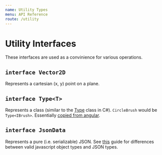 ```yaml
---
name: Utility Types
menu: API Reference
route: /utility
---
```



# Utility Interfaces

These interfaces are used as a convinience for various operations.

## `interface Vector2D`

Represents a cartesian (x, y) point on a plane.

<InterfaceDocumentation interfaceMetadata={Vector2D} />

## `interface Type<T>`

Represents a class (similar to the [Type](https://docs.microsoft.com/en-us/dotnet/api/system.type?view=netframework-4.8) class in C#). `CircleBrush` would be `Type<IBrush>`. Essentially [copied from angular](https://github.com/angular/angular/blob/6.1.6/packages/core/src/type.ts#L25).

<InterfaceDocumentation interfaceMetadata={Type} />

## `interface JsonData`

Represents a pure (i.e. serializable) JSON. See [this](https://www.w3schools.com/js/js_json_datatypes.asp) guide for differences between valid javascript object types and JSON types.

<InterfaceDocumentation interfaceMetadata={JsonData} showIndexSignature />
